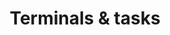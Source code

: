 ---
title: Terminals & tasks
description: Features relating to shell-related activity (particularly tasks & terminals)
---